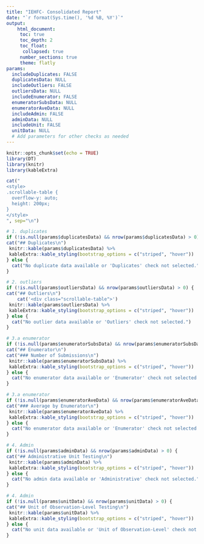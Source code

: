 ```yaml
---
title: "IEHFC- Consolidated Report"
date: "`r format(Sys.time(), '%d %B, %Y')`"
output: 
    html_document:
     toc: true
     toc_depth: 2
     toc_float:
      collapsed: true
     number_sections: true
     theme: flatly
params: 
  includeDuplicates: FALSE
  duplicatesData: NULL
  includeOutliers: FALSE
  outliersData: NULL
  includeEnumerator: FALSE
  enumeratorSubsData: NULL
  enumeratorAveData: NULL
  includeAdmin: FALSE
  adminData: NULL
  includeUnit: FALSE
  unitData: NULL
  # Add parameters for other checks as needed
---
```


```r
knitr::opts_chunk$set(echo = TRUE)
library(DT)
library(knitr)
library(kableExtra)

cat("
<style>
.scrollable-table {
  overflow-y: auto;
  height: 200px;
}
</style>
", sep="\n")

```


```r
# 1. duplicates
if (!is.null(params$duplicatesData) && nrow(params$duplicatesData) > 0) {
cat("## Duplicates\n")
 knitr::kable(params$duplicatesData) %>%
 kableExtra::kable_styling(bootstrap_options = c("striped", "hover"))
} else {
  cat("No duplicate data available or 'Duplicates' check not selected.")
}
```


```r
# 2. outliers
if (!is.null(params$outliersData) && nrow(params$outliersData) > 0) {
cat("## Outliers\n")
    cat('<div class="scrollable-table">')
 knitr::kable(params$outliersData) %>%
 kableExtra::kable_styling(bootstrap_options = c("striped", "hover"))
} else {
  cat("No outlier data available or 'Outliers' check not selected.")
}
```

```r
# 3.a enumerator
if (!is.null(params$enumeratorSubsData) && nrow(params$enumeratorSubsData) > 0) {
cat("## Enumerator\n")
cat("### Number of Submissions\n")
 knitr::kable(params$enumeratorSubsData) %>%
 kableExtra::kable_styling(bootstrap_options = c("striped", "hover"))
} else {
  cat("No enumerator data available or 'Enumerator' check not selected.")
}
```

```r
# 3.a enumerator
if (!is.null(params$enumeratorAveData) && nrow(params$enumeratorAveData) > 0) {
cat("### Average by Enumerator\n")
 knitr::kable(params$enumeratorAveData) %>%
 kableExtra::kable_styling(bootstrap_options = c("striped", "hover"))
} else {
  cat("No enumerator data available or 'Enumerator' check not selected.")
}
```

```r
# 4. Admin
if (!is.null(params$adminData) && nrow(params$adminData) > 0) {
cat("## Administrative Unit Testing\n")
 knitr::kable(params$adminData) %>%
 kableExtra::kable_styling(bootstrap_options = c("striped", "hover"))
} else {
  cat("No admin data available or 'Administrative' check not selected.")
}
```

```r
# 4. Admin
if (!is.null(params$unitData) && nrow(params$unitData) > 0) {
cat("## Unit of Observation-Level Testing\n")
 knitr::kable(params$unitData) %>%
 kableExtra::kable_styling(bootstrap_options = c("striped", "hover"))
} else {
  cat("No unit data available or 'Unit of Observation-Level' check not selected.")
}
```

